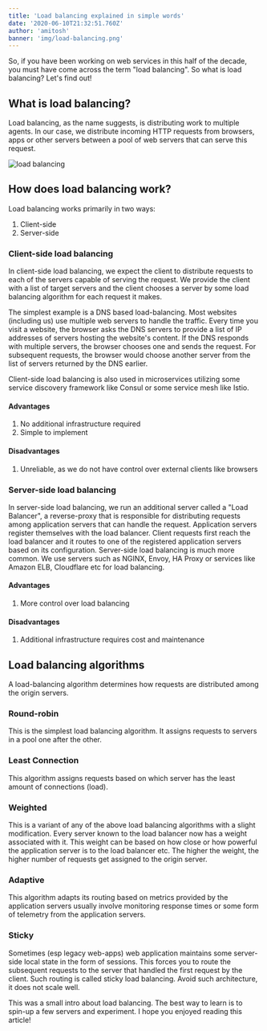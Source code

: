 ```yaml
---
title: 'Load balancing explained in simple words'
date: '2020-06-10T21:32:51.760Z'
author: 'amitosh'
banner: 'img/load-balancing.png'
---
```


So, if you have been working on web services in this half of the decade, you
must have come across the term "load balancing". So what is load balancing?
Let's find out!

## What is load balancing?

Load balancing, as the name suggests, is distributing work to multiple agents.
In our case, we distribute incoming HTTP requests from browsers, apps or other
servers between a pool of web servers that can serve this request.

![load balancing](../img/load-balancing.png)

## How does load balancing work?

Load balancing works primarily in two ways:

1. Client-side
2. Server-side

### Client-side load balancing

In client-side load balancing, we expect the client to distribute requests to
each of the servers capable of serving the request. We provide the client with
a list of target servers and the client chooses a server by some load balancing
algorithm for each request it makes.

The simplest example is a DNS based load-balancing. Most websites (including
us) use multiple web servers to handle the traffic. Every time you visit a
website, the browser asks the DNS servers to provide a list of IP addresses of
servers hosting the website's content. If the DNS responds with multiple
servers, the browser chooses one and sends the request. For subsequent
requests, the browser would choose another server from the list of servers
returned by the DNS earlier.

Client-side load balancing is also used in microservices utilizing some service
discovery framework like Consul or some service mesh like Istio.

#### Advantages

1. No additional infrastructure required
2. Simple to implement

#### Disadvantages

1. Unreliable, as we do not have control over external clients like browsers

### Server-side load balancing

In server-side load balancing, we run an additional server called a "Load
Balancer", a reverse-proxy that is responsible for distributing requests among
application servers that can handle the request. Application servers register
themselves with the load balancer. Client requests first reach the load
balancer and it routes to one of the registered application servers based on
its configuration.
Server-side load balancing is much more common. We use servers such as NGINX,
Envoy, HA Proxy or services like Amazon ELB, Cloudflare etc for load
balancing.

#### Advantages

1. More control over load balancing

#### Disadvantages

1. Additional infrastructure requires cost and maintenance

## Load balancing algorithms

A load-balancing algorithm determines how requests are distributed among the
origin servers.

### Round-robin

This is the simplest load balancing algorithm. It assigns requests to servers
in a pool one after the other.

### Least Connection

This algorithm assigns requests based on which server has the least amount of
connections (load).

### Weighted

This is a variant of any of the above load balancing algorithms with a slight
modification. Every server known to the load balancer now has a weight
associated with it. This weight can be based on how close or how powerful the
application server is to the load balancer etc. The higher the weight, the
higher number of requests get assigned to the origin server.

### Adaptive

This algorithm adapts its routing based on metrics provided by the application
servers usually involve monitoring response times or some form of telemetry
from the application servers.

### Sticky

Sometimes (esp legacy web-apps) web application maintains some server-side
local state in the form of sessions. This forces you to route the subsequent
requests to the server that handled the first request by the client. Such
routing is called sticky load balancing. Avoid such architecture, it does not
scale well.

This was a small intro about load balancing. The best way to learn is to
spin-up a few servers and experiment. I hope you enjoyed reading this article!
